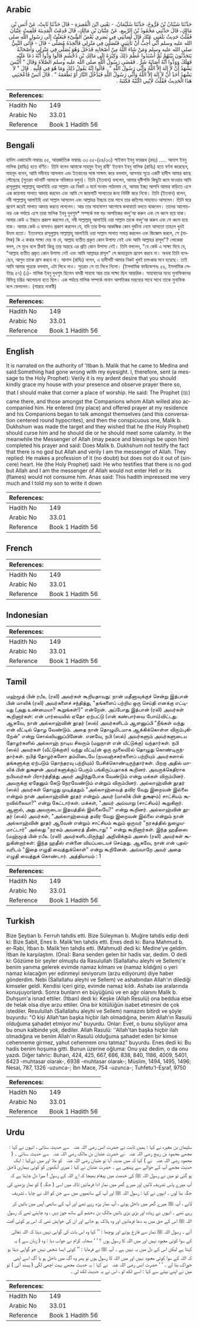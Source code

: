 ## Arabic


<div dir="rtl" lang="ar" style={{fontSize:'larger',backgroundColor:'#f8f9fa',padding:20}}>
حَدَّثَنَا شَيْبَانُ بْنُ فَرُّوخَ، حَدَّثَنَا سُلَيْمَانُ، - يَعْنِي ابْنَ الْمُغِيرَةِ - قَالَ حَدَّثَنَا ثَابِتٌ، عَنْ أَنَسِ بْنِ مَالِكٍ، قَالَ حَدَّثَنِي مَحْمُودُ بْنُ الرَّبِيعِ، عَنْ عِتْبَانَ بْنِ مَالِكٍ، قَالَ قَدِمْتُ الْمَدِينَةَ فَلَقِيتُ عِتْبَانَ فَقُلْتُ حَدِيثٌ بَلَغَنِي عَنْكَ قَالَ أَصَابَنِي فِي بَصَرِي بَعْضُ الشَّىْءِ فَبَعَثْتُ إِلَى رَسُولِ اللَّهِ صلى الله عليه وسلم أَنِّي أُحِبُّ أَنْ تَأْتِيَنِي فَتُصَلِّيَ فِي مَنْزِلِي فَأَتَّخِذَهُ مُصَلًّى - قَالَ - فَأَتَى النَّبِيُّ صلى الله عليه وسلم وَمَنْ شَاءَ اللَّهُ مِنْ أَصْحَابِهِ فَدَخَلَ وَهُوَ يُصَلِّي فِي مَنْزِلِي وَأَصْحَابُهُ يَتَحَدَّثُونَ بَيْنَهُمْ ثُمَّ أَسْنَدُوا عُظْمَ ذَلِكَ وَكِبْرَهُ إِلَى مَالِكِ بْنِ دُخْشُمٍ قَالُوا وَدُّوا أَنَّهُ دَعَا عَلَيْهِ فَهَلَكَ وَوَدُّوا أَنَّهُ أَصَابَهُ شَرٌّ ‏.‏ فَقَضَى رَسُولُ اللَّهِ صلى الله عليه وسلم الصَّلاَةَ وَقَالَ ‏"‏ أَلَيْسَ يَشْهَدُ أَنْ لاَ إِلَهَ إِلاَّ اللَّهُ وَأَنِّي رَسُولُ اللَّهِ ‏"‏ ‏.‏ قَالُوا إِنَّهُ يَقُولُ ذَلِكَ وَمَا هُوَ فِي قَلْبِهِ ‏.‏ قَالَ ‏"‏ لاَ يَشْهَدُ أَحَدٌ أَنْ لاَ إِلَهَ إِلاَّ اللَّهُ وَأَنِّي رَسُولُ اللَّهِ فَيَدْخُلَ النَّارَ أَوْ تَطْعَمَهُ ‏"‏ ‏.‏ قَالَ أَنَسٌ فَأَعْجَبَنِي هَذَا الْحَدِيثُ فَقُلْتُ لاِبْنِي اكْتُبْهُ فَكَتَبَهُ ‏.‏
</div>
<div style={{backgroundColor:'#f8f9fa',padding:20, marginBottom: 10}}><table> <thead> <tr> <th>References:</th> <th></th> </tr> </thead> <tbody><tr><td>Hadith No</td><td>149</td></tr><tr><td>Arabic No</td><td>33.01</td></tr><tr><td>Reference</td><td>Book 1 Hadith 56</td></tr></tbody></table></div>

## Bengali


<div dir="ltr" lang="bn" style={{fontSize:'larger',backgroundColor:'#f8f9fa',padding:20}}>
হাদিস একাডেমি নাম্বারঃ ৫৫, আন্তর্জাতিক নাম্বারঃ ৩৩ ৫৫-(৫৪/৩৩) শাইবান ইবনু ফাররূখ (রহঃ) ..... আনাস ইবনু মালিক (রাযিঃ) হতে বর্ণিত। তিনি বলেন আমাকে মাহমুদ ইবনু রাবী' ইতবান ইবনু মালিক (রাযিঃ) হতে বর্ণনা করেছেন, মাহমূদ বলেন, আমি মদীনায় আসলাম এবং ইতবানের সঙ্গে সাক্ষাৎ করে বললাম, আপনার সূত্রে একটি হাদীস আমার কাছে পৌছেছে (সুতরাং ঘটনাটি আমাকে সবিস্তারে বলুন)। তিনি (ইতবান) বললেন, আমার দৃষ্টিশক্তি কিছুটা কমে যাওয়ায় আমি রাসূলুল্লাহ সাল্লাল্লাহু আলাইহি ওয়া সাল্লাম এর নিকট এ মর্মে সংবাদ পাঠালাম যে, আমার ইচ্ছা আপনি আমার বাড়িতে এসে এক জায়গায় সালাত আদায় করবেন এবং আমি সে জায়গাটি সালাতের জন্য নির্দিষ্ট করে নিবো। তিনি (ইতবান) বলেন, নবী সাল্লাল্লাহু আলাইহি ওয়া সাল্লাম আসলেন এবং আল্লাহর ইচ্ছায় তার সাথে তার কতিপয় সাহাবাও আসলেন। তিনি ঘরে প্রবেশ করেই সালাত আদায় করতে লাগলেন। আর তার সাহাবাগণ আপোষে কথাবার্তা বলতে থাকলেন। তাদের আলোচনার এক পর্যায়ে এসে তারা মালিক ইবনু দুখশুম* সম্পর্কে মস্ত বড় আপত্তিকর বদদু'আ করুন এবং সে ধ্বংস হয়ে যাক। আবার কেউ এ ইচ্ছাও প্রকাশ করলেন যে, নবী সাল্লাল্লাহু আলাইহি ওয়া সাল্লাম তাকে বদদু'আ করুন এবং সে ধ্বংস হয়ে যাক। আবার কেউ এ বাসনাও প্রকাশ করলেন যে, যদি তার উপর আকস্মিক কোন দুর্ঘটনা নেমে আসতো তাহলে খুবই উত্তম হতো। ইত্যবসরে রাসূলুল্লাহ সাল্লাল্লাহু আলাইহি ওয়া সাল্লাম সালাত সমাপ্ত করলেন এবং জিজ্ঞেস করলে, সে (মালিক) কি এ কথার সাক্ষ্য দেয় না যে, আল্লাহ ব্যতীত প্রকৃত কোন উপাস্য নেই এবং আমি আল্লাহর রাসূল"? লোকেরা বলল, সে মুখে বলে ঠিকই কিন্তু তার অন্তরে এর প্রতি কোন উপাস্য নেই। তিনি বললেন, "যে কেউ এ সাক্ষ্য দিবে যে, "আল্লাহ ব্যতীত প্রকৃত কোন উপাস্য নেই এবং আমি আল্লাহর রাসূল" সে জাহান্নামে প্রবেশ করবে না। অথবা তিনি বলেছেন, আগুন তাকে গ্রাস করবে না। আনাস (রাযিঃ) বলেন, এ হাদীসটি আমার নিকট খুবই চমৎকার মনে হয়েছে। তাই আমি আমার পুত্রকে বললাম, এটা লিখে নাও। সুতরাং সে তা লিখে নিলো। (ইসলামিক ফাউন্ডেশনঃ ৫৬, ইসলামিক সেন্টারঃ ৫৭) (১)- মালিক ইবনু দুখশুম ছিলেন বাদরী সাহাবা আর তার সাক্ষ্য ছিল আন্তরিক। সাহাবাদের মধ্যে মুনাফিকদের বিভিন্ন চরিত্র আলোচনা হতে ছিল। এক পর্যায়ে মালিক সম্পর্কে নানান আপত্তিকর মন্তব্যের সাথে সাথে তাকে মুনাফিক বলে ফেললেন। (শারহে নাবাবী)
</div>
<div style={{backgroundColor:'#f8f9fa',padding:20, marginBottom: 10}}><table> <thead> <tr> <th>References:</th> <th></th> </tr> </thead> <tbody><tr><td>Hadith No</td><td>149</td></tr><tr><td>Arabic No</td><td>33.01</td></tr><tr><td>Reference</td><td>Book 1 Hadith 56</td></tr></tbody></table></div>

## English


<div dir="ltr" lang="en" style={{fontSize:'larger',backgroundColor:'#f8f9fa',padding:20}}>
It is narrated on the authority of 'Itban b. Malik that he came to Medina and said:Something had gone wrong with my eyesight. I, therefore, sent (a message to the Holy Prophet): Verily it is my ardent desire that you should kindly grace my house with your presence and observe prayer there so, that I should make that corner a place of worship. He said: The Prophet (ﷺ) came there, and those amongst the Companions whom Allah willed also accompanied him. He entered (my place) and offered prayer at my residence and his Companions began to talk amongst themselves (and this conversation centered round hypocrites), and then the conspicuous one, Malik b. Dukhshum was made the target and they wished that he (the Holy Prophet) should curse him and he should die or he should meet some calamity. In the meanwhile the Messenger of Allah (may peace and blessings be upon him) completed his prayer and said: Does Malik b. Dukhshum not testify the fact that there is no god but Allah and verily I am the messenger of Allah. They replied: He makes a profession of it (no doubt) but does not do it out of (sincere) heart. He (the Holy Prophet) said: He who testifies that there is no god but Allah and I am the messenger of Allah would not enter Hell or its (flames) would not consume him. Anas said: This hadith impressed me very much and I told my son to write it down
</div>
<div style={{backgroundColor:'#f8f9fa',padding:20, marginBottom: 10}}><table> <thead> <tr> <th>References:</th> <th></th> </tr> </thead> <tbody><tr><td>Hadith No</td><td>149</td></tr><tr><td>Arabic No</td><td>33.01</td></tr><tr><td>Reference</td><td>Book 1 Hadith 56</td></tr></tbody></table></div>

## French


<div dir="ltr" lang="fr" style={{fontSize:'larger',backgroundColor:'#f8f9fa',padding:20}}>

</div>
<div style={{backgroundColor:'#f8f9fa',padding:20, marginBottom: 10}}><table> <thead> <tr> <th>References:</th> <th></th> </tr> </thead> <tbody><tr><td>Hadith No</td><td>149</td></tr><tr><td>Arabic No</td><td>33.01</td></tr><tr><td>Reference</td><td>Book 1 Hadith 56</td></tr></tbody></table></div>

## Indonesian


<div dir="ltr" lang="id" style={{fontSize:'larger',backgroundColor:'#f8f9fa',padding:20}}>

</div>
<div style={{backgroundColor:'#f8f9fa',padding:20, marginBottom: 10}}><table> <thead> <tr> <th>References:</th> <th></th> </tr> </thead> <tbody><tr><td>Hadith No</td><td>149</td></tr><tr><td>Arabic No</td><td>33.01</td></tr><tr><td>Reference</td><td>Book 1 Hadith 56</td></tr></tbody></table></div>

## Tamil


<div dir="ltr" lang="ta" style={{fontSize:'larger',backgroundColor:'#f8f9fa',padding:20}}>
மஹ்மூத் பின் ரபீஉ (ரலி) அவர்கள் கூறியதாவது: நான் மதீனாவுக்குச் சென்று இத்பான் பின் மாலிக் (ரலி) அவர்களைச் சந்தித்து, "தங்களைப் பற்றிய ஒரு செய்தி எனக்கு எட்டியது (அது உண்மையா? கூறுங்கள்!)" என்றேன். அப்போது இத்பான் (ரலி) அவர்கள் கூறினார்கள்: என் பார்வையில் ஏதோ ஏற்பட்டு (என் கண்பார்வை போய்)விட்டது. ஆகவே, நான் அல்லாஹ்வின் தூதர் (ஸல்) அவர்களிடம் ஆளனுப்பி "நீங்கள் வந்து என் வீட்டில் தொழ வேண்டும். அதை நான் தொழுமிடமாக ஆக்கிக்கொள்ள விரும்புகிறேன்" என்று சொல்லியனுப்பினேன். எனவே, நபி (ஸல்) அவர்களும் அவர்களுடைய தோழர்களில் அல்லாஹ் நாடிய சிலரும் (மறுநாள் என் வீட்டுக்கு) வந்தார்கள். நபி (ஸல்) அவர்கள் (வீட்டுக்குள்) வந்து வீட்டி(ன் ஒரு மூலையி)ல் தொழுது கொண்டிருந்தார்கள். நபித் தோழர்களோ தம்மிடையே (நயவஞ்சகர்களைப் பற்றியும் அவர்களால் தங்களுக்கு ஏற்படும் தொந்தரவு பற்றியும்) பேசிக்கொண்டிருந்தார்கள். பிறகு அதில் மாலிக் பின் துக்ஷுன் அவர்களுக்குப் பெரும் பங்கிருப்பதாகக் கூறினர். அவருக்கெதிராக நபியவர்கள் பிரார்த்தித்து அவர் அழிந்துபோக வேண்டும் என்று மக்கள் விரும்பினர். அவருக்கு ஏதேனும் கேடு நேரவேண்டும் என்றும் விரும்பினர். அல்லாஹ்வின் தூதர் (ஸல்) அவர்கள் தொழுது முடித்ததும் "அல்லாஹ்வைத் தவிர வேறு இறைவன் இல்லை என்றும் நான் அல்லாஹ்வின் தூதர் என்றும் அவர் (மாலிக் பின் துக்ஷும்) சாட்சியம் கூறவில்லையா?" என்று கேட்டார்கள். மக்கள், "அவர் அவ்வாறு (சாட்சியம்) கூறுகிறார். ஆனால், அது அவருடைய இதயத்தில் இல்லையே?" என்று கூறினர். அல்லாஹ்வின் தூதர் (ஸல்) அவர்கள், "அல்லாஹ்வைத் தவிர வேறு இறைவன் இல்லை என்றும் நான் அல்லாஹ்வின் தூதர் ஆவேன் என்றும் சாட்சியம் கூறும் ஒருவர் "நரகத்தில் நுழையமாட்டார்" அல்லது "நரகம் அவரைத் தீண்டாது" " என்று கூறினார்கள். இந்த ஹதீஸை (மஹ்மூத் பின் ரபீஉ (ரலி) அவர்களிடமிருந்து) அறிவிக்கும் அனஸ் (ரலி) அவர்கள் கூறுகின்றார்கள்: இந்த ஹதீஸ் என்னை வியப்படையச் செய்தது. ஆகவே, நான் என் புதல்வரிடம் "இதை எழுதி வைத்துக்கொள்" என்று கூறினேன். அவ்வாறே அவர் அதை எழுதி வைத்துக் கொண்டார். அத்தியாயம் : 1
</div>
<div style={{backgroundColor:'#f8f9fa',padding:20, marginBottom: 10}}><table> <thead> <tr> <th>References:</th> <th></th> </tr> </thead> <tbody><tr><td>Hadith No</td><td>149</td></tr><tr><td>Arabic No</td><td>33.01</td></tr><tr><td>Reference</td><td>Book 1 Hadith 56</td></tr></tbody></table></div>

## Turkish


<div dir="ltr" lang="tr" style={{fontSize:'larger',backgroundColor:'#f8f9fa',padding:20}}>
Bize Şeyban b. Ferruh tahdis etti. Bize Süleyman b. Muğire tahdis edip dedi ki: Bize Sabit, Enes b. Malik'ten tahdis etti. Enes dedi ki: Bana Mahmud b. er-Rabi, İtban b. Malik'ten tahdis etti. (Mahmud) dedi ki: Medine'ye geldim. İtban ile karşılaştım. (Ona): Bana senden gelen bir hadis var, dedim. O dedi ki: Gözüme bir şeyler olmuştu da Rasulullah (Sallallahu aleyhi ve Sellem)'e benim yanıma gelerek evimde namaz kılmanı ve (namaz kıldığın) o yeri namaz kılacağım yer edinmeyi seviyorum (arzu ediyorum) diye haber gönderdim. Nebi (Sallallahu aleyhi ve Sellem) ve ashabından Allah'ın dilediği kimseler geldi. Kendisi içeri girip, evimde namaz kıldı. Ashabı ise aralarında konuşuyorlardı. Sonra bunların en büyüğünü ve en ağır olanını Malik b. Duhşum'a isnad ettiler. (İtban) dedi ki: Keşke (Allah Resulü) ona beddua etse de helak olsa diye arzu ettiler. Ona bir kötülüğün isabet etmesini de çok istediler. Resulullah (Sallallahu aleyhi ve Sellem) namazını bitirdi ve şöyle buyurdu: "O kişi Allah'tan başka hiçbir ilah olmadığına, benim Allah'ın Rasulü olduğuma şahadet etmiyor mu" buyurdu. Onlar: Evet, o bunu söylüyor ama bu onun kalbinde yok, dediler. Allah Rasulü: ''Allah'tan başka hiçbir ilah olmadığına ve benim Allah'ın Rasulü olduğuma şahadet eden bir kimse cehenneme girmez, yahut cehennem onu tatmaz" buyurdu. Enes dedi ki: Bu hadis benim hoşuma gitti. Bunun üzerine oğluma: Onu yaz dedim, o da onu yazdı. Diğer tahric: Buhari, 424, 425, 667, 686, 838, 840, 1186, 4009, 5401, 6423 -muhtasar olarak-, 6938 -muhtasar olarak-; Müslim, 1494, 1495, 1496; Nesai, 787, 1326 -uzunca-; İbn Mace, 754 -uzunca-; Tuhfetu'I-Eşraf, 9750
</div>
<div style={{backgroundColor:'#f8f9fa',padding:20, marginBottom: 10}}><table> <thead> <tr> <th>References:</th> <th></th> </tr> </thead> <tbody><tr><td>Hadith No</td><td>149</td></tr><tr><td>Arabic No</td><td>33.01</td></tr><tr><td>Reference</td><td>Book 1 Hadith 56</td></tr></tbody></table></div>

## Urdu


<div dir="rtl" lang="ur" style={{fontSize:'larger',backgroundColor:'#f8f9fa',padding:20}}>
سلیمان بن مغیرہ نے کہا : ہمیں ثابت نے حضرت انس ‌رضی ‌اللہ ‌عنہ ‌ ‌ سے حدیث سنائی ، انہوں نے کہا : مجھے محمود بن ریبع ‌رضی ‌اللہ ‌عنہ ‌ ‌ نے حضرت عتبان بن مالک ‌رضی ‌اللہ ‌عنہ ‌ ‌ سے حدیث سنائی ۔ ( محمود ‌رضی ‌اللہ ‌عنہ ‌ ‌ نے ) کہا کہ میں مدینہ آیا تو عتبان ‌رضی ‌اللہ ‌عنہ ‌ ‌ کو ملا اور میں نےکہا : ایک حدیث مجھے آپ کے حوالے سے پہنچی ہے ۔ حضرت عتبان نے کہا : میری آنکھوں کو کوئی بیماری لاحق ہو گئی تو میں نے رسول اللہ ﷺ کی خدمت میں پیغام بھیجا کہ اے اللہ کے رسول ! میرا دل چاہتا ہے کہ آپ میرے پاس تشریف لائیں اور میرے گھر میں نماز ادا فرمائیں تاکہ میں اسی ( جگہ ) کو نماز پڑھنے کی جگہ بنا لوں ۔ انہوں نے کہا : رسول اللہ ﷺ اور آپ کے ساتھیوں میں سے جن کو اللہ نے چاہا ، تشریف لائے ، آپ ﷺ میرے گھر میں داخل ہوئے ، آپ نماز پڑھ رہے تھے اور آپ کے ساتھی آپس میں باتیں کر رہے تھے ۔ انہوں نے زیادہ اور بڑی بڑی باتیں مالک بن دخشم کے ساتھ جوڑ دیں ، وہ چاہتے تھے کہ رسول اللہ ﷺ اس کے حق میں بد دعا فرمائیں اور وہ ہلاک ہو جائے اور ان کی خواہش تھی کہ اس پر کوئی آفت آئے ۔ رسول اللہ ﷺ نماز سے فارغ ہوئے اور پوچھا : ’’ کیا وہ اس بات کی گواہی نہیں دیتا کہ اللہ تعالیٰ کے سوا کوئی معبود نہیں اور میں اللہ کا رسول ہوں ؟ ‘ ‘ صحابہ کرام نے جواب دیا : وہ ( زبان سے ) یہ کہتا ہے لیکن اس کے دل میں یہ نہیں ہے ۔ آپ ﷺ نے فرمایا : ’’ کوئی ایسا شخص نہیں جو گواہی دیتا ہو کہ اللہ کے سوا کوئی معبود نہیں اور میں اللہ کا رسول ہوں تو پھر وہ آگ میں داخل ہو یا آگ اسے اپنی خوراک بنا لے ۔ ‘ ‘ حضرت انس ‌رضی ‌اللہ ‌عنہ ‌ ‌ نے کہا : یہ حدیث مجھے بہت اچھی لگی ( پسند آئی ) تو میں نے اپنے بیٹے سے کہا : اسے لکھ لو ، اس نے یہ حدیث لکھ لی ۔
</div>
<div style={{backgroundColor:'#f8f9fa',padding:20, marginBottom: 10}}><table> <thead> <tr> <th>References:</th> <th></th> </tr> </thead> <tbody><tr><td>Hadith No</td><td>149</td></tr><tr><td>Arabic No</td><td>33.01</td></tr><tr><td>Reference</td><td>Book 1 Hadith 56</td></tr></tbody></table></div>